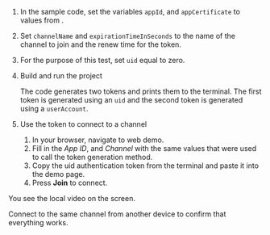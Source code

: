 1.  In the sample code, set the variables `appId`, and `appCertificate` to values from <Vg k="CONSOLE" />.

1.  Set `channelName` and `expirationTimeInSeconds` to the name of the channel to join and the renew time for the token.

1.  For the purpose of this test, set `uid` equal to zero.

1.  Build and run the project

    The code generates two <Vpd k="NAME"/> tokens and prints them to the terminal. The first token is generated using an `uid` and the second token is generated using a `userAccount`.

1.  Use the token to connect to a <Vpd k="NAME"/> channel

    1.  In your browser, navigate to <Link to="{{Global.DEMO_BASIC_VIDEO_CALL_URL}}"><Vg k="COMPANY" /> web demo</Link>.
    2.  Fill in the *App ID*, and *Channel* with the same values that were used to call the token generation method.
    3.  Copy the <Vpd k="NAME"/> uid authentication token from the terminal and paste it into the demo page.
    4.  Press **Join** to connect.

You see the local video on the screen.

Connect to the same channel from another device to confirm that everything works.